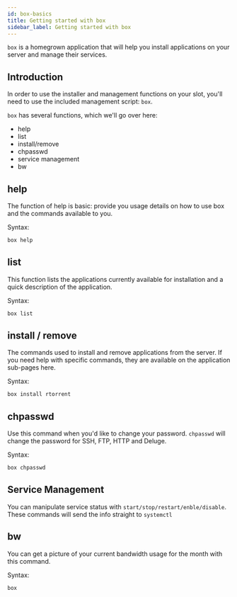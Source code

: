 ```yaml
---
id: box-basics
title: Getting started with box
sidebar_label: Getting started with box
---
```


`box` is a homegrown application that will help you install applications on your server and manage their services.

## Introduction
In order to use the installer and management functions on your slot, you'll need to use the included management script: `box`.

`box` has several functions, which we'll go over here:
- help
- list
- install/remove
- chpasswd
- service management
- bw

## help
The function of help is basic: provide you usage details on how to use box and the commands available to you.

Syntax:
```bash
box help
```

## list
This function lists the applications currently available for installation and a quick description of the application.

Syntax:
```bash
box list
```

## install / remove
The commands used to install and remove applications from the server. If you need help with specific commands, they are available on the application sub-pages here.

Syntax:
```bash
box install rtorrent
```

## chpasswd
Use this command when you'd like to change your password. `chpasswd` will change the password for SSH, FTP, HTTP and Deluge.

Syntax:
```bash
box chpasswd
```

## Service Management
You can manipulate service status with `start/stop/restart/enble/disable`. These commands will send the info straight to `systemctl`

<SystemdTabs service="wireguard"/>

## bw
You can get a picture of your current bandwidth usage for the month with this command.

Syntax:
```bash
box
```